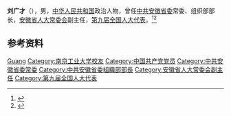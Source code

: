 '''刘广才'''（{{bd|1936年||2006年|}}），男，[[中华人民共和国|中华人民共和国]]政治人物，曾任[[中共安徽省委|中共安徽省委]]常委、组织部部长，[[安徽省人大常委会|安徽省人大常委会]]副主任，[[第九届全国人大代表|第九届全国人大代表]]。<ref>{{Cite book|title=中华人民共和国职官志|author=何虎生, 李耀东, 向常福主编|publisher=中国社会出版社|year=2003|isbn=9787800883934|location=北京|pages=}}</ref><ref>{{Cite web|title=百年学府盛世华章春华秋实桃李芬芳|url=http://njtech.ihwrm.com/index/article/articleinfo?doc_id=3190764|accessdate=2020-07-30|work=南京工业大学}}{{Dead link}}</ref>

== 参考资料 ==
{{reflist}}

{{中国人物小作品}}

{{Authority control}}
{{DEFAULTSORT:Liu刘}}
[[Category:刘姓|Guang]]
[[Category:南京工业大学校友|Category:南京工业大学校友]]
[[Category:中国共产党党员|Category:中国共产党党员]]
[[Category:中共安徽省委常委|Category:中共安徽省委常委]]
[[Category:中共安徽省委組織部部長|Category:中共安徽省委組織部部長]]
[[Category:安徽省人大常委会副主任|Category:安徽省人大常委会副主任]]
[[Category:第九届全国人大代表|Category:第九届全国人大代表]]